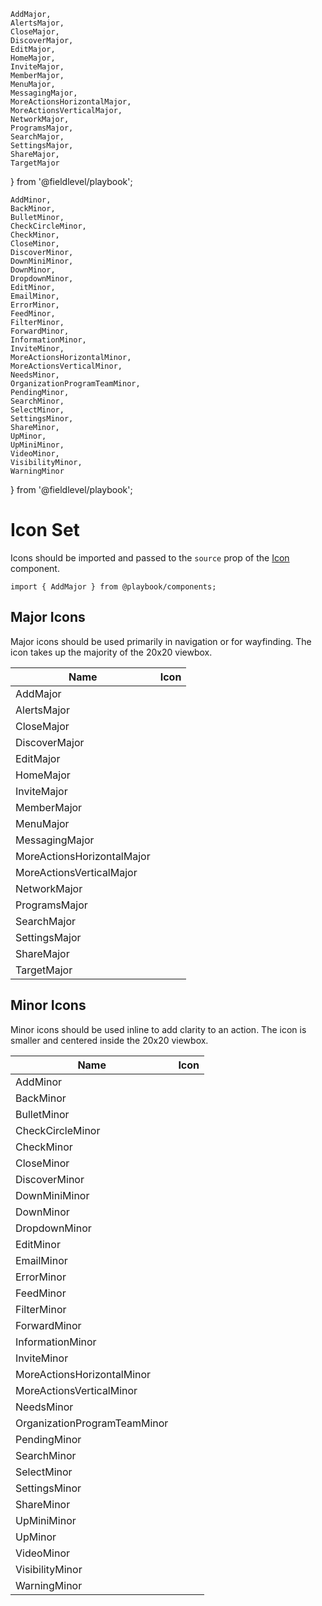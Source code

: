 

    AddMajor,
    AlertsMajor,
    CloseMajor,
    DiscoverMajor,
    EditMajor,
    HomeMajor,
    InviteMajor,
    MemberMajor,
    MenuMajor,
    MessagingMajor,
    MoreActionsHorizontalMajor,
    MoreActionsVerticalMajor,
    NetworkMajor,
    ProgramsMajor,
    SearchMajor,
    SettingsMajor,
    ShareMajor,
    TargetMajor
} from '@fieldlevel/playbook';

    AddMinor,
    BackMinor,
    BulletMinor,
    CheckCircleMinor,
    CheckMinor,
    CloseMinor,
    DiscoverMinor,
    DownMiniMinor,
    DownMinor,
    DropdownMinor,
    EditMinor,
    EmailMinor,
    ErrorMinor,
    FeedMinor,
    FilterMinor,
    ForwardMinor,
    InformationMinor,
    InviteMinor,
    MoreActionsHorizontalMinor,
    MoreActionsVerticalMinor,
    NeedsMinor,
    OrganizationProgramTeamMinor,
    PendingMinor,
    SearchMinor,
    SelectMinor,
    SettingsMinor,
    ShareMinor,
    UpMinor,
    UpMiniMinor,
    VideoMinor,
    VisibilityMinor,
    WarningMinor
} from '@fieldlevel/playbook';

<Meta title="Icon Set" />

# Icon Set

Icons should be imported and passed to the `source` prop of the [Icon](/docs/images-and-icons-icon--default) component.

`import { AddMajor } from @playbook/components;`

## Major Icons

Major icons should be used primarily in navigation or for wayfinding. The icon takes up the majority of the 20x20 viewbox.

| Name                       | Icon                                         |
| -------------------------- | -------------------------------------------- |
| AddMajor                   | <Icon source={AddMajor} />                   |
| AlertsMajor                | <Icon source={AlertsMajor} />                |
| CloseMajor                 | <Icon source={CloseMajor} />                 |
| DiscoverMajor              | <Icon source={DiscoverMajor} />              |
| EditMajor                  | <Icon source={EditMajor} />                  |
| HomeMajor                  | <Icon source={HomeMajor} />                  |
| InviteMajor                | <Icon source={InviteMajor} />                |
| MemberMajor                | <Icon source={MemberMajor} />                |
| MenuMajor                  | <Icon source={MenuMajor} />                  |
| MessagingMajor             | <Icon source={MessagingMajor} />             |
| MoreActionsHorizontalMajor | <Icon source={MoreActionsHorizontalMajor} /> |
| MoreActionsVerticalMajor   | <Icon source={MoreActionsVerticalMajor} />   |
| NetworkMajor               | <Icon source={NetworkMajor} />               |
| ProgramsMajor              | <Icon source={ProgramsMajor} />              |
| SearchMajor                | <Icon source={SearchMajor} />                |
| SettingsMajor              | <Icon source={SettingsMajor} />              |
| ShareMajor                 | <Icon source={ShareMajor} />                 |
| TargetMajor                | <Icon source={TargetMajor} />                |

## Minor Icons

Minor icons should be used inline to add clarity to an action. The icon is smaller and centered inside the 20x20 viewbox.

| Name                         | Icon                                           |
| ---------------------------- | ---------------------------------------------- |
| AddMinor                     | <Icon source={AddMinor} />                     |
| BackMinor                    | <Icon source={BackMinor} />                    |
| BulletMinor                  | <Icon source={BulletMinor} />                  |
| CheckCircleMinor             | <Icon source={CheckCircleMinor} />             |
| CheckMinor                   | <Icon source={CheckMinor} />                   |
| CloseMinor                   | <Icon source={CloseMinor} />                   |
| DiscoverMinor                | <Icon source={DiscoverMinor} />                |
| DownMiniMinor                | <Icon source={DownMiniMinor} />                |
| DownMinor                    | <Icon source={DownMinor} />                    |
| DropdownMinor                | <Icon source={DropdownMinor} />                |
| EditMinor                    | <Icon source={EditMinor} />                    |
| EmailMinor                   | <Icon source={EmailMinor} />                   |
| ErrorMinor                   | <Icon source={ErrorMinor} />                   |
| FeedMinor                    | <Icon source={FeedMinor} />                    |
| FilterMinor                  | <Icon source={FilterMinor} />                  |
| ForwardMinor                 | <Icon source={ForwardMinor} />                 |
| InformationMinor             | <Icon source={InformationMinor} />             |
| InviteMinor                  | <Icon source={InviteMinor} />                  |
| MoreActionsHorizontalMinor   | <Icon source={MoreActionsHorizontalMinor} />   |
| MoreActionsVerticalMinor     | <Icon source={MoreActionsVerticalMinor} />     |
| NeedsMinor                   | <Icon source={NeedsMinor} />                   |
| OrganizationProgramTeamMinor | <Icon source={OrganizationProgramTeamMinor} /> |
| PendingMinor                 | <Icon source={PendingMinor} />                 |
| SearchMinor                  | <Icon source={SearchMinor} />                  |
| SelectMinor                  | <Icon source={SelectMinor} />                  |
| SettingsMinor                | <Icon source={SettingsMinor} />                |
| ShareMinor                   | <Icon source={ShareMinor} />                   |
| UpMiniMinor                  | <Icon source={UpMiniMinor} />                  |
| UpMinor                      | <Icon source={UpMinor} />                      |
| VideoMinor                   | <Icon source={VideoMinor} />                   |
| VisibilityMinor              | <Icon source={VisibilityMinor} />              |
| WarningMinor                 | <Icon source={WarningMinor} />                 |
